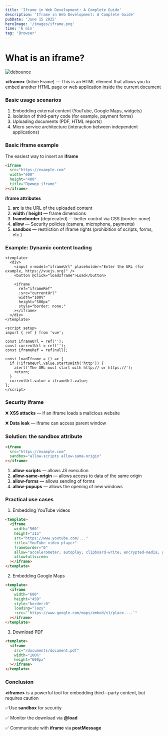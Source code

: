 ```yaml
---
title: 'Iframe in Web Development: A Complete Guide'
description: 'Iframe in Web Development: A Complete Guide'
pubDate: 'June 15 2025'
heroImage: '/images/iframe.png'
time: '6 min'
tag: 'Browser'
---
```


# What is an iframe? 

![debounce](/images/iframe.png)

**\<iframe\>** (Inline Frame) — This is an HTML element that allows you to embed another HTML page or web application inside the current document

### Basic usage scenarios

1. Embedding external content (YouTube, Google Maps, widgets)
2. Isolation of third-party code (for example, payment forms)
3. Uploading documents (PDF, HTML reports)
4. Micro service architecture (interaction between independent applications)

### Basic iframe example

The easiest way to insert an **iframe**

```html
<iframe 
  src="https://example.com" 
  width="600" 
  height="400"
  title="Пример iframe"
></iframe>
```

**iframe attributes**

1. **src** is the URL of the uploaded content
2. **width / height** — frame dimensions
3. **frameborder** (deprecated) — better control via CSS (border: none)
4. **allow** — Security policies (camera, microphone, payments)
5. **sandbox** — restriction of iframe rights (prohibition of scripts, forms, etc.)

### Example: Dynamic content loading

```vue
<template>
  <div>
    <input v-model="iframeUrl" placeholder="Enter the URL (for example, https://vuejs.org)" />
    <button @click="loadIframe">Load</button>

    <iframe 
      ref="iframeRef" 
      :src="currentUrl" 
      width="100%" 
      height="500px"
      style="border: none;"
    ></iframe>
  </div>
</template>

<script setup>
import { ref } from 'vue';

const iframeUrl = ref('');
const currentUrl = ref('');
const iframeRef = ref(null);

const loadIframe = () => {
  if (!iframeUrl.value.startsWith('http')) {
    alert('The URL must start with http:// or https://');
    return;
  }
  currentUrl.value = iframeUrl.value;
};
</script>
```

### Security **iframe**

❌ **XSS attacks** — if an iframe loads a malicious website

❌ **Data leak** — iframe can access parent window

### Solution: the **sandbox attribute**

```html
<iframe 
  src="https://example.com" 
  sandbox="allow-scripts allow-same-origin"
></iframe>
```

1. **allow-scripts** — allows JS execution
2. **allow-same-origin** — allows access to data of the same origin
3. **allow-forms** — allows sending of forms
4. **allow-popups** — allows the opening of new windows

### Practical use cases

1. Embedding YouTube videos

```html
<template>
  <iframe 
    width="560" 
    height="315" 
    src="https://www.youtube.com/..." 
    title="YouTube video player" 
    frameborder="0" 
    allow="accelerometer; autoplay; clipboard-write; encrypted-media; gyroscope; picture-in-picture" 
    allowfullscreen
  ></iframe>
</template>
```

2. Embedding Google Maps

```html
<template>
  <iframe
    width="600"
    height="450"
    style="border:0"
    loading="lazy"
    :src="`https://www.google.com/maps/embed/v1/place....`"
  ></iframe>
</template>
```

3. Download PDF

```html
<template>
  <iframe 
    src="/documents/document.pdf" 
    width="100%" 
    height="600px"
  ></iframe>
</template>
```

### Conclusion

**\<iframe\>** is a powerful tool for embedding third—party content, but requires caution

✅Use **sandbox** for security

✅ Monitor the download via **\@load**

✅ Communicate with **iframe** via **postMessage**